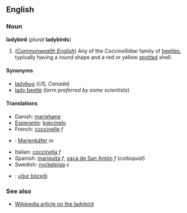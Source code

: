 ==English==
===Noun===
'''ladybird''' (''plural'' '''ladybirds''')

#(''[[Commonwealth English]]'') Any of the ''Coccinellidae'' family of [[beetle]]s, typically having a round shape and a red or yellow [[spotted]] shell.

====Synonyms====
*[[ladybug]] (''US, Canada'')
*[[lady beetle]] (''term preferred by some scientists'')

====Translations====
*Danish: [[mariehøne]]
*[[Esperanto]]: [[kokcinelo]]
*French: [[coccinelle]] ''f''
*{{de}}: [[Marienkäfer]] ''m''
*Italian: [[coccinella]] ''f''
*Spanish: [[mariquita]] ''f'', [[vaca de San Antón]] ''f'' (''colloquial'')
*Swedish: [[nyckelpiga]] ''c''
*{{tr}}: [[uğur böceği]]

===See also===
*[[w:ladybird|Wikipedia article on the ladybird]]